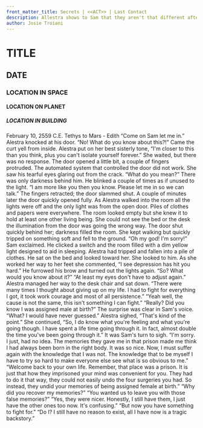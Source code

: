 ```yaml
---
front_matter_title: Secrets | <<ACT>> | Last Contact
description: Allestra shows to Sam that they aren't that different after all.
author: Josie Troiani
---
```

# TITLE

## DATE

### LOCATION IN SPACE

#### LOCATION ON PLANET

##### LOCATION IN BUILDING

February 10, 2559 C.E.
Tethys to Mars - Edith
“Come on Sam let me in.” Alestra knocked at his door.
“No! What do you know about this?!” Came the curt yell from inside.
Alestra put on her best sisterly tone, “I'm closer to this than you think, plus you can't isolate yourself forever.” She waited, but there was no response.
The door opened a little bit, a couple of fingers protruded. The automated system that controlled the door did not work. She saw his tearful eyes glaring out from the crack. “What do you mean?” There was only darkness behind him. He blinked a couple of times as if unused to the light.
“I am more like you then you know. Please let me in so we can talk.” The fingers retracted; the door slammed shut. A couple of minutes later the door quickly opened fully. As Alestra walked into the room all the lights were off and the only light was from the open door. Piles of clothes and papers were everywhere. The room looked empty but she knew it to hold at least one other living being. She could not see the bed or the desk the illumination from the door was going the wrong way. The door shut quickly behind her; darkness filled the room. She kept walking but quickly tripped on something soft and fell to the ground.
“Oh my god! I'm sorry!” Sam exclaimed. He clicked a switch and the room filled with a dim yellow light designed to aid in sleeping. Alestra had tripped and fallen into a pile of clothes. He sat on the bed and looked toward her.
She looked to him. As she worked her way to her feet she commented, “I see depression has hit you hard.”
He furrowed his brow and turned out the lights again. “So? What would you know about it?”
“At least my eyes don't have to adjust again.” Alestra managed her way to the desk chair and sat down. “There were many times I thought about giving up on my life. I had to fight for everything I got, it took work courage and most of all persistence.”
“Yeah well, the cause is not the same, this isn't something I can fight.”
“Really? Did you know I was assigned male at birth?”
The surprise was clear in Sam's voice. “What? I would have never guessed.”
Alestra sighed, “That's kind of the point.” She continued, “So, I do know what you're feeling and what you're going though. I have spent a life time going through it. In fact, almost double the time you've been going through it.”
It was Sam's turn to sigh. “I'm sorry. I just, had no idea. The memories they gave me in that prison made me think I had always been born in the right body. It was so nice. Now, I must suffer again with the knowledge that I was not. The knowledge that to be myself I have to try so hard to make everyone else see what is so obvious to me.”
“Welcome back to your own life. Remember, that place was a prison. It is just that how they imprisoned your mind was convenient for you. They had to do it that way, they could not easily undo the four surgeries you had. So instead, they undid your memories of being assigned female at birth.”
“Why did you recover my memories?”
“You wanted us to leave you with those false memories?”
“Yes, they were nicer. Honestly, I still have them, I just have the other ones too now. It's confusing.”
“But now you have something to fight for.”
“Do I? I still have no reason to exist, all I have now is a tragic backstory.”
